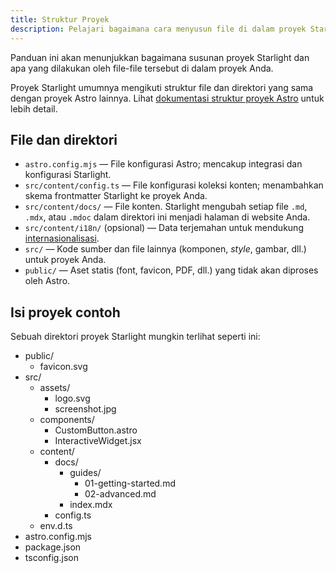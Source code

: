 ```yaml
---
title: Struktur Proyek
description: Pelajari bagaimana cara menyusun file di dalam proyek Starlight Anda
---
```


Panduan ini akan menunjukkan bagaimana susunan proyek Starlight dan apa yang dilakukan oleh file-file tersebut di dalam proyek Anda.

Proyek Starlight umumnya mengikuti struktur file dan direktori yang sama dengan proyek Astro lainnya. Lihat [dokumentasi struktur proyek Astro](https://docs.astro.build/en/core-concepts/project-structure/) untuk lebih detail.

## File dan direktori

- `astro.config.mjs` — File konfigurasi Astro; mencakup integrasi dan konfigurasi Starlight.
- `src/content/config.ts` — File konfigurasi koleksi konten; menambahkan skema frontmatter Starlight ke proyek Anda.
- `src/content/docs/` — File konten. Starlight mengubah setiap file `.md`, `.mdx`, atau `.mdoc` dalam direktori ini menjadi halaman di website Anda.
- `src/content/i18n/` (opsional) — Data terjemahan untuk mendukung [internasionalisasi](/id/guides/i18n/).
- `src/` — Kode sumber dan file lainnya (komponen, _style_, gambar, dll.) untuk proyek Anda.
- `public/` — Aset statis (font, favicon, PDF, dll.) yang tidak akan diproses oleh Astro.

## Isi proyek contoh

Sebuah direktori proyek Starlight mungkin terlihat seperti ini:


<FileTree>

- public/
  - favicon.svg
- src/
  - assets/
    - logo.svg
    - screenshot.jpg
  - components/
    - CustomButton.astro
    - InteractiveWidget.jsx
  - content/
    - docs/
      - guides/
        - 01-getting-started.md
        - 02-advanced.md
      - index.mdx
    - config.ts
  - env.d.ts
- astro.config.mjs
- package.json
- tsconfig.json

</FileTree>